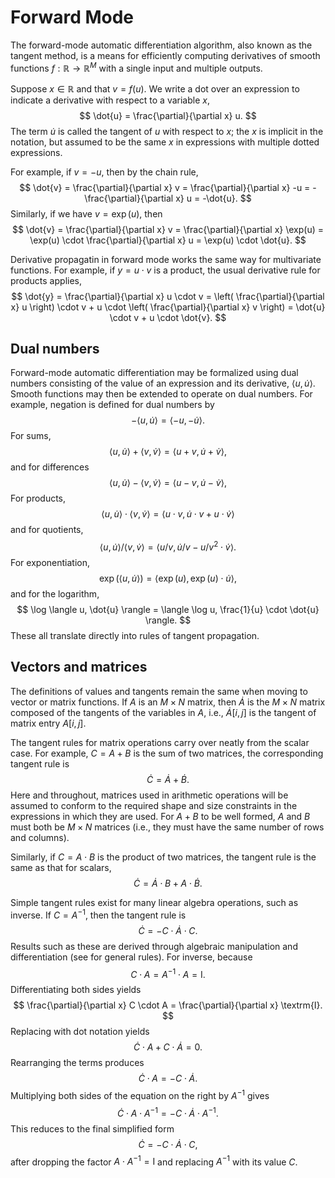 # Forward Mode

The forward-mode automatic differentiation algorithm, also known as
the tangent method, is a means for efficiently computing derivatives
of smooth functions $f:\mathbb{R} \rightarrow \mathbb{R}^M$
with a single input and multiple outputs.

Suppose $x \in \mathbb{R}$ and that $v = f(u)$.  We write a
dot over an expression to indicate a derivative with respect to a
variable $x$,
$$
\dot{u} = \frac{\partial}{\partial x} u.
$$
The term $\dot{u}$ is called the tangent of $u$ with respect to $x$;
the $x$ is implicit in the notation, but assumed to be the same $x$ in
expressions with multiple dotted expressions.

For example, if $v = -u$, then by the chain rule,
$$
\dot{v}
= \frac{\partial}{\partial x} v
= \frac{\partial}{\partial x} -u
= - \frac{\partial}{\partial x} u
= -\dot{u}.
$$
Similarly, if we have $v = \exp(u)$, then
$$
\dot{v}
= \frac{\partial}{\partial x} v
= \frac{\partial}{\partial x} \exp(u)
= \exp(u) \cdot \frac{\partial}{\partial x} u
= \exp(u) \cdot \dot{u}.
$$

Derivative propagatin in forward mode works the same way for
multivariate functions.  For example, if $y = u \cdot v$ is a product,
the usual derivative rule for products applies,
$$
\dot{y}
= \frac{\partial}{\partial x} u \cdot v
= \left( \frac{\partial}{\partial x} u \right) \cdot v
+ u \cdot \left( \frac{\partial}{\partial x} v \right)
= \dot{u} \cdot v + u \cdot \dot{v}.
$$

## Dual numbers

Forward-mode automatic differentiation may be formalized using dual
numbers consisting of the value of an expression and its derivative,
$\langle u, \dot{u} \rangle.$  Smooth functions may then be extended
to operate on dual numbers.  For example, negation is defined for dual
numbers by
$$
-\langle u, \dot{u}\rangle = \langle -u, -\dot{u} \rangle.
$$
For sums,
$$
\langle u, \dot{u} \rangle + \langle v, \dot{v} \rangle
= \langle u + v, \dot{u} + \dot{v} \rangle,
$$
and for differences
$$
\langle u, \dot{u} \rangle - \langle v, \dot{v} \rangle
= \langle u - v, \dot{u} - \dot{v} \rangle,
$$
For products,
$$
\langle u, \dot{u} \rangle \cdot \langle v, \dot{v} \rangle
= \langle u \cdot v, \dot{u} \cdot v + u \cdot \dot{v} \rangle
$$
and for quotients,
$$
\langle u, \dot{u} \rangle / \langle v, \dot{v} \rangle
= \langle u / v, \dot{u} / v - u / v^2 \cdot \dot{v} \rangle.
$$
For exponentiation,
$$
\exp\left( \langle u, \dot{u} \rangle \right)
= \langle \exp(u), \exp(u) \cdot \dot{u}\rangle,
$$
and for the logarithm,
$$
\log \langle u, \dot{u} \rangle
=
\langle \log u, \frac{1}{u} \cdot \dot{u} \rangle.
$$
These all translate directly into rules of tangent propagation.

## Vectors and matrices


The definitions of values and tangents remain the same when moving to
vector or matrix functions.  If $A$ is an $M \times N$ matrix, then
$\dot{A}$ is the $M \times N$ matrix composed of the tangents of the
variables in $A$, i.e., $\dot{A}[i, j]$ is the tangent of matrix entry
$A[i, j]$.

The tangent rules for matrix operations carry over neatly from the
scalar case.  For example, $C = A + B$ is the sum of two matrices, the
corresponding tangent rule is
$$
\dot{C} = \dot{A} + \dot{B}.
$$
Here and throughout, matrices used in arithmetic operations will be
assumed to conform to the required shape and size constraints in the
expressions in which they are used.  For $A + B$ to be well formed,
$A$ and $B$ must both be $M \times N$ matrices (i.e., they must have
the same number of rows and columns).

Similarly, if $C = A \cdot B$ is the product of two matrices, the
tangent rule is the same as that for scalars,
$$
\dot{C} = \dot{A} \cdot B + A \cdot \dot{B}.
$$

Simple tangent rules exist for many linear algebra operations, such as
inverse.  If $C = A^{-1}$, then the tangent rule is
$$
\dot{C} = -C \cdot \dot{A} \cdot C.
$$
Results such as these are derived through algebraic manipulation and
differentiation (see \cite{giles:2008b} for general rules).  For
inverse, because
$$
C \cdot A = A^{-1} \cdot A = \textrm{I}.
$$
Differentiating both sides yields
$$
\frac{\partial}{\partial x} C \cdot A
=
\frac{\partial}{\partial x} \textrm{I}.
$$
Replacing with dot notation yields
$$
\dot{C} \cdot A + C \cdot \dot{A} = 0.
$$
Rearranging the terms produces
$$
\dot{C} \cdot A = - C \cdot \dot{A}.
$$
Multiplying both sides of the equation on the right by $A^{-1}$ gives
$$
\dot{C} \cdot A \cdot A^{-1} = -C \cdot \dot{A} \cdot A^{-1}.
$$
This reduces to the final simplified form
$$
\dot{C} = -C \cdot \dot{A} \cdot C,
$$
after dropping the factor $A \cdot A^{-1} = \textrm{I}$ and replacing
$A^{-1}$ with its value $C$.
